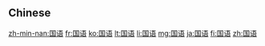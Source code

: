 {{also|国語}}
==Chinese==
{{zh-see|國語}}

[[zh-min-nan:国语]]
[[fr:国语]]
[[ko:国语]]
[[lt:国语]]
[[li:国语]]
[[mg:国语]]
[[ja:国语]]
[[fi:国语]]
[[zh:国语]]